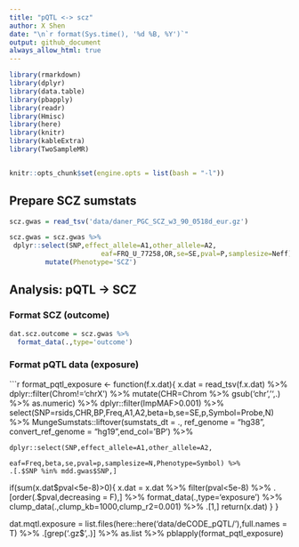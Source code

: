 ```yaml
---
title: "pQTL <-> scz"
author: X Shen  
date: "\n`r format(Sys.time(), '%d %B, %Y')`"
output: github_document
always_allow_html: true
---
```


```r
library(rmarkdown)
library(dplyr)
library(data.table)
library(pbapply)
library(readr)
library(Hmisc)
library(here)
library(knitr)
library(kableExtra)
library(TwoSampleMR)


knitr::opts_chunk$set(engine.opts = list(bash = "-l"))
```

## Prepare SCZ sumstats

```r
scz.gwas = read_tsv('data/daner_PGC_SCZ_w3_90_0518d_eur.gz')
```

```r
scz.gwas = scz.gwas %>% 
 dplyr::select(SNP,effect_allele=A1,other_allele=A2,
                       eaf=FRQ_U_77258,OR,se=SE,pval=P,samplesize=Neff) %>% 
         mutate(Phenotype='SCZ') 
```

## Analysis: pQTL -> SCZ

### Format SCZ (outcome)

```r
dat.scz.outcome = scz.gwas %>% 
  format_data(.,type='outcome')
```

### Format pQTL data (exposure)
```r
format_pqtl_exposure <- function(f.x.dat){
  x.dat = read_tsv(f.x.dat) %>%
    dplyr::filter(Chrom!='chrX') %>%
    mutate(CHR=Chrom %>% gsub('chr','',.) %>% as.numeric) %>%
    dplyr::filter(ImpMAF>0.001) %>% 
    select(SNP=rsids,CHR,BP,Freq,A1,A2,beta=b,se=SE,p,Symbol=Probe,N) %>% 
    MungeSumstats::liftover(sumstats_dt = ., 
                            ref_genome = "hg38",
                            convert_ref_genome = "hg19",end_col='BP') %>% 

    dplyr::select(SNP,effect_allele=A1,other_allele=A2,
                       eaf=Freq,beta,se,pval=p,samplesize=N,Phenotype=Symbol) %>% 
    .[.$SNP %in% mdd.gwas$SNP,]
  if(sum(x.dat$pval<5e-8)>0){
    x.dat = x.dat %>% 
      filter(pval<5e-8) %>% 
      .[order(.$pval,decreasing = F),] %>% 
      format_data(.,type='exposure') %>% 
      clump_data(.,clump_kb=1000,clump_r2=0.001) %>% 
      .[1,]
      return(x.dat)
  }
}

dat.mqtl.exposure = list.files(here::here('data/deCODE_pQTL/'),full.names = T) %>% 
  .[grep('.gz$',.)] %>%
  as.list %>% 
  pblapply(format_pqtl_exposure)